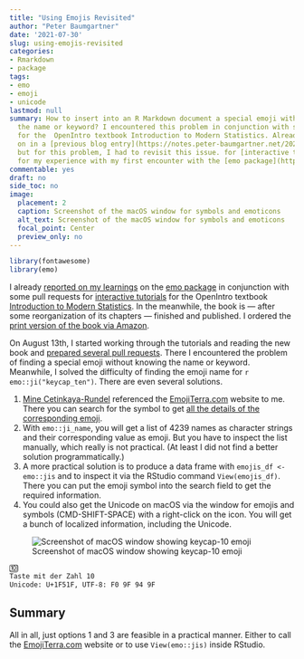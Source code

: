 ```yaml
---
title: "Using Emojis Revisited"
author: "Peter Baumgartner"
date: '2021-07-30'
slug: using-emojis-revisited
categories:
- Rmarkdown
- package
tags:
- emo
- emoji
- unicode
lastmod: null
summary: How to insert into an R Markdown document a special emoji without knowing
  the name or keyword? I encountered this problem in conjunction with some pull requests
  for the  OpenIntro textbook Introduction to Modern Statistics. Already I reported
  on in a [previous blog entry](https://notes.peter-baumgartner.net/2021/04/19/using-emojis-in-r-and-rmarkdown/),
  but for this problem, I had to revisit this issue. for [interactive tutorials](https://github.com/OpenIntroStat/ims-tutorials)
  for my experience with my first encounter with the [emo package](https://github.com/hadley/emo).
commentable: yes
draft: no
side_toc: no
image:
  placement: 2
  caption: Screenshot of the macOS window for symbols and emoticons
  alt_text: Screenshot of the macOS window for symbols and emoticons
  focal_point: Center
  preview_only: no
---
```


```r
library(fontawesome)
library(emo)
```

I already [reported on my learnings](https://notes.peter-baumgartner.net/2021/04/19/using-emojis-in-r-and-rmarkdown/) on the [emo package](https://github.com/hadley/emo) in conjunction with some pull requests for [interactive tutorials](https://github.com/OpenIntroStat/ims-tutorials) for the OpenIntro textbook [Introduction to Modern Statistics](https://openintro-ims.netlify.app/index.html). In the meanwhile, the book is --- after some reorganization of its chapters --- finished and published. I ordered the [print version of the book via Amazon](https://smile.amazon.de/Introduction-Modern-Statistics-Mine-%C3%87etinkaya-Rundel/dp/1943450145/).

On August 13th, I started working through the tutorials and reading the new book and [prepared several pull requests](https://github.com/OpenIntroStat/ims-tutorials/pulls?q=is%3Apr+author%3Apetzi53+). There I encountered the problem of finding a special emoji without knowing the name or keyword. Meanwhile, I solved the difficulty of finding the emoji name for `r emo::ji("keycap_ten")`. There are even several solutions.

1.  [Mine Cetinkaya-Rundel](https://github.com/mine-cetinkaya-rundel "GitHub account of Mine Cetinkaya-Rundel") referenced the [EmojiTerra.com](emojiterra.com) website to me. There you can search for the symbol to get [all the details of the corresponding emoji](https://emojiterra.com/keycap-10/ "Emoji Keycap-10 page on EmojiTerra").
2.  With `emo::ji_name`, you will get a list of 4239 names as character strings and their corresponding value as emoji. But you have to inspect the list manually, which really is not practical. (At least I did not find a better solution programmatically.)
3.  A more practical solution is to produce a data frame with `emojis_df <- emo::jis` and to inspect it via the RStudio command `View(emojis_df)`. There you can put the emoji symbol into the search field to get the required information.
4.  You could also get the Unicode on macOS via the window for emojis and symbols (CMD-SHIFT-SPACE) with a right-click on the icon. You will get a bunch of localized information, including the Unicode.

![Screenshot of macOS window showing keycap-10 emoji](images/macOs-emoji-window-min.png)

``` .html
🔟
Taste mit der Zahl 10
Unicode: U+1F51F, UTF-8: F0 9F 94 9F
```

## Summary

All in all, just options 1 and 3 are feasible in a practical manner. Either to call the [EmojiTerra.com](emojiterra.com) website or to use `View(emo::jis)` inside RStudio.
